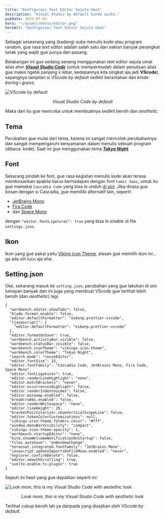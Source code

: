 ```yaml
---
title: "Konfigurasi Text Editor Sejuta Umat"
description: "Visual Studio by default kinda sucks."
pubDate: 2022-07-01
hero: "~/assets/heros/editor.png"
heroAlt: "Konfigurasi Text Editor Sejuta Umat"
---
```

Sebagai seseorang yang (kadang) suka menulis kode atau program random, gue rasa _text editor_ adalah salah satu dari sekian banyak perangkat lunak yang wajib gue punya dan pasang.

Belakangan ini gue sedang senang menggunakan text editor sejuta umat alias ehm **_[Visual Studio Code](https://visualstudio.microsoft.com/)_** (untuk mempermudah dalam penulisan alias gue males ngetik panjang x lebar, kedepannya kita singkat aja jadi **VScode**), sayangnya tampilan si VScode _by default_ sedikit berantakan dan _kinda boring i guess_.

![VScode by default](https://cdn.hashnode.com/res/hashnode/image/upload/v1627976927817/Nh-DzrwzD.png?w=1600&h=840&fit=crop&crop=entropy&auto=compress,format&format=webp) <center>_Visual Studio Code by default_</center>

Maka dari itu gue mencoba untuk membuatnya sedikit bersih dan _aesthetic_.

## Tema

Perubahan gue mulai dari tema, karena ini sangat mencolok perubahannya dan sangat mempengaruhi kenyamanan dalam menulis sebuah program (dibaca: kode). Saat ini gue menggunakan tema **_[Tokyo Night](https://marketplace.visualstudio.com/items?itemName=enkia.tokyo-night)_**.

## Font

Sekarang pindah ke font, gue rasa kegiatan menulis kode akan terasa membosankan apabila harus berhadapan dengan font `Comic Sans`, untuk itu gue mamakai `Cascadia Code` yang bisa lo unduh [di sini](https://github.com/microsoft/cascadia-code/releases). Jika dirasa gue bosan dengan si Cascadia, gue memiliki alternatif lain, seperti:

- [JetBrains Mono](https://www.jetbrains.com/lp/mono/)
- [Fira Code](https://github.com/tonsky/FiraCode)
- dan [Space Mono](https://fonts.google.com/specimen/Space+Mono)

dengan `"editor.fontLigatures": true` yang bisa lo _enable_ di file `settings.json`.

## Ikon

Ikon yang gue pakai yaitu [Viking Icon Theme](https://marketplace.visualstudio.com/items?itemName=willi84.vikings-icon-theme), alasan gue memilih ikon ini... ga ada sih lucu aja ehe.

## Setting.json

Oke, sekarang masuk ke `setting.json`, perubahan yang gue lakukan di sini lumayan banyak dan ini juga yang membuat VScode gue terlihat lebih bersih (dan _aesthetic_) lagi.

```shell title="setting.json"
{
  "workbench.editor.showTabs": false,
  "blade.format.enable": false,
  "editor.defaultFormatter": "esbenp.prettier-vscode",
  "[javascript]": {
    "editor.defaultFormatter": "esbenp.prettier-vscode"
  },
  "editor.formatOnSave": true,
  "workbench.activityBar.visible": false,
  "workbench.statusBar.visible": false,
  "workbench.iconTheme": "vikings-icon-theme",
  "workbench.colorTheme": "Tokyo Night",
  "search.mode": "reuseEditor",
  "editor.fontSize": 15,
  "editor.fontFamily": "Cascadia Code, JetBrains Mono, Fira Code, Space Mono",
  "editor.fontLigatures": true,
  "editor.renderLineHighlight": "none",
  "editor.matchBrackets": "never",
  "editor.occurrencesHighlight": false,
  "editor.renderIndentGuides": false,
  "editor.minimap.enabled": false,
  "breadcrumbs.enabled": false,
  "editor.renderWhitespace": "none",
  "editor.lineHeight": 29,
  "bracketPairColorizer.showVerticalScopeLine": false,
  "editor.tokenColorCustomizations": null,
  "vikings-icon-theme.folders.color": "#fff",
  "window.menuBarVisibility": "compact",
  "vikings-icon-theme.opacity": 1,
  "workbench.startupEditor": "none",
  "kite.showWelcomeNotificationOnStartup": false,
  "files.autoSave": "onWindowChange",
  "terminal.integrated.fontFamily": "JetBrains Mono",
  "javascript.updateImportsOnFileMove.enabled": "never",
  "explorer.confirmDelete": false,
  "editor.smoothScrolling": true,
  "svelte.enable-ts-plugin": true
}
```

Sejauh ini hasil yang gue dapatkan seperti ini:

![Look mom, this is my Visual Studio Code with aestethic look](https://cdn.hashnode.com/res/hashnode/image/upload/v1627978307797/JwvBchRyX.png?auto=compress,format&format=webp) <center>_Look mom, this is my Visual Studio Code with aesthetic look_</center>

Terlihat cukup bersih lah ya daripada yang disajikan oleh VScode _by default_.
